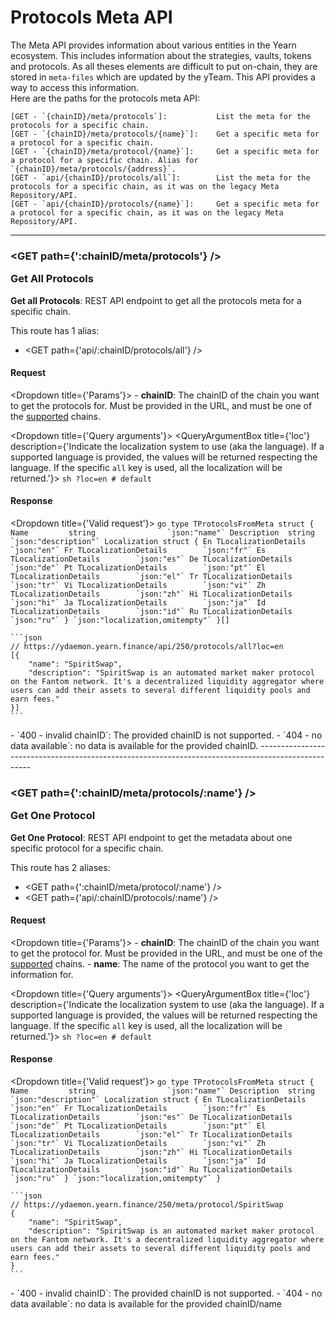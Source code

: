 
# Protocols Meta API
The Meta API provides information about various entities in the Yearn ecosystem. This includes information about the strategies, vaults, tokens and protocols. As all theses elements are difficult to put on-chain, they are stored in `meta-files` which are updated by the yTeam. This API provides a way to access this information.  
Here are the paths for the protocols meta API:
```
[GET - `{chainID}/meta/protocols`]:           List the meta for the protocols for a specific chain.
[GET - `{chainID}/meta/protocols/{name}`]:    Get a specific meta for a protocol for a specific chain.
[GET - `{chainID}/meta/protocol/{name}`]:     Get a specific meta for a protocol for a specific chain. Alias for `{chainID}/meta/protocols/{address}`.  
[GET - `api/{chainID}/protocols/all`]:        List the meta for the protocols for a specific chain, as it was on the legacy Meta Repository/API.
[GET - `api/{chainID}/protocols/{name}`]:     Get a specific meta for a protocol for a specific chain, as it was on the legacy Meta Repository/API.
```

---------------------------------------------------------------------------------------------------

### <GET path={':chainID/meta/protocols'} /> <p>Get All Protocols</p>
**Get all Protocols**: REST API endpoint to get all the protocols meta for a specific chain.

This route has 1 alias:
- <GET path={'api/:chainID/protocols/all'} />

#### Request
<Dropdown title={'Params'}>
	- **chainID**: The chainID of the chain you want to get the protocols for. Must be provided in the URL, and must be one of the [supported](/docs/routes/getSupportedChains) chains.
</Dropdown>

<Dropdown title={'Query arguments'}>
	<QueryArgumentBox
		title={'loc'}
		description={'Indicate the localization system to use (aka the language). If a supported language is provided, the values will be returned respecting the language. If the specific `all` key is used, all the localization will be returned.'}>
		```sh
		?loc=en # default
		```
	</QueryArgumentBox>
</Dropdown>

#### Response
<Dropdown title={'Valid request'}>
	```go
	type TProtocolsFromMeta struct {
		Name         string                `json:"name"`
		Description  string                `json:"description"`
		Localization struct {
			En TLocalizationDetails        `json:"en"`
			Fr TLocalizationDetails        `json:"fr"`
			Es TLocalizationDetails        `json:"es"`
			De TLocalizationDetails        `json:"de"`
			Pt TLocalizationDetails        `json:"pt"`
			El TLocalizationDetails        `json:"el"`
			Tr TLocalizationDetails        `json:"tr"`
			Vi TLocalizationDetails        `json:"vi"`
			Zh TLocalizationDetails        `json:"zh"`
			Hi TLocalizationDetails        `json:"hi"`
			Ja TLocalizationDetails        `json:"ja"`
			Id TLocalizationDetails        `json:"id"`
			Ru TLocalizationDetails        `json:"ru"`
		} `json:"localization,omitempty"`
	}[]
	```

	```json
	// https://ydaemon.yearn.finance/api/250/protocols/all?loc=en
    [{
        "name": "SpiritSwap",
        "description": "SpiritSwap is an automated market maker protocol on the Fantom network. It's a decentralized liquidity aggregator where users can add their assets to several different liquidity pools and earn fees."
    }]
	```
</Dropdown>
<Dropdown title={'Invalid request'}>
	- `400 - invalid chainID`: The provided chainID is not supported.
	- `404 - no data available`: no data is available for the provided chainID.
</Dropdown>
---------------------------------------------------------------------------------------------------

### <GET path={':chainID/meta/protocols/:name'} /> <p>Get One Protocol</p>
**Get One Protocol**: REST API endpoint to get the metadata about one specific protocol for a specific chain.

This route has 2 aliases:
- <GET path={':chainID/meta/protocol/:name'} />
- <GET path={'api/:chainID/protocols/:name'} />

#### Request
<Dropdown title={'Params'}>
	- **chainID**: The chainID of the chain you want to get the protocol for. Must be provided in the URL, and must be one of the [supported](/docs/routes/getSupportedChains) chains.
	- **name**: The name of the protocol you want to get the information for.
</Dropdown>

<Dropdown title={'Query arguments'}>
	<QueryArgumentBox
		title={'loc'}
		description={'Indicate the localization system to use (aka the language). If a supported language is provided, the values will be returned respecting the language. If the specific `all` key is used, all the localization will be returned.'}>
		```sh
		?loc=en # default
		```
	</QueryArgumentBox>
</Dropdown>

#### Response
<Dropdown title={'Valid request'}>
	```go
	type TProtocolsFromMeta struct {
		Name         string                `json:"name"`
		Description  string                `json:"description"`
		Localization struct {
			En TLocalizationDetails        `json:"en"`
			Fr TLocalizationDetails        `json:"fr"`
			Es TLocalizationDetails        `json:"es"`
			De TLocalizationDetails        `json:"de"`
			Pt TLocalizationDetails        `json:"pt"`
			El TLocalizationDetails        `json:"el"`
			Tr TLocalizationDetails        `json:"tr"`
			Vi TLocalizationDetails        `json:"vi"`
			Zh TLocalizationDetails        `json:"zh"`
			Hi TLocalizationDetails        `json:"hi"`
			Ja TLocalizationDetails        `json:"ja"`
			Id TLocalizationDetails        `json:"id"`
			Ru TLocalizationDetails        `json:"ru"`
		} `json:"localization,omitempty"`
	}
	```

	```json
	// https://ydaemon.yearn.finance/250/meta/protocol/SpiritSwap
    {
        "name": "SpiritSwap",
        "description": "SpiritSwap is an automated market maker protocol on the Fantom network. It's a decentralized liquidity aggregator where users can add their assets to several different liquidity pools and earn fees."
    }
	```
</Dropdown>
<Dropdown title={'Invalid request'}>
	- `400 - invalid chainID`: The provided chainID is not supported.
	- `404 - no data available`: no data is available for the provided chainID/name
</Dropdown>
